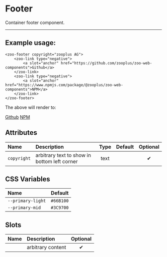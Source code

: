 # Footer

Container footer component.

***

## Example usage:
	<zoo-footer copyright="zooplus AG">
		<zoo-link type="negative">
			<a slot="anchor" href="https://github.com/zooplus/zoo-web-components">Github</a>
		</zoo-link>
		<zoo-link type="negative">
			<a slot="anchor" href="https://www.npmjs.com/package/@zooplus/zoo-web-components">NPM</a>
		</zoo-link>
	</zoo-footer> 

The above will render to:

<zoo-footer copyright="zooplus AG">
	<zoo-link type="negative">
		<a slot="anchor" href="https://github.com/zooplus/zoo-web-components">Github</a>
	</zoo-link>
	<zoo-link type="negative">
		<a slot="anchor" href="https://www.npmjs.com/package/@zooplus/zoo-web-components">NPM</a>
	</zoo-link>
</zoo-footer> 

## Attributes
|   **Name**  |                 **Description**              | **Type** | **Default** | **Optional** |
| :--------- | :-------------------------------------------|:--------:|:-----------:|:-----------:|
| `copyright` | arbitrary text to show in bottom left corner | text     |             |   ✔
## CSS Variables
|        **Name**        |   **Default**  |
| :-------------------- |:--------------:|
| `--primary-light`      |    `#66B100`   |
| `--primary-mid`        |    `#3C9700`   |
## Slots
|     **Name**   |           **Description**          | **Optional** | 
| :------------: | :---------------------------------|:-----------:|
|                | arbitrary content                  | ✔
